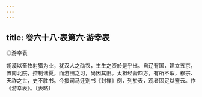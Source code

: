 ```yaml
---
---
---
```

title: 卷六十八·表第六·游幸表
---

◎游幸表

朔漠以畜牧射猎为业，犹汉人之劭农，生生之资於是乎出。自辽有国，建立五京，置南北院，控制诸夏，而游田之习，尚因其旧。太祖经营四方，有所不暇，穆宗、天祚之世，史不胜书。今援司马迁别书《封禅》例，列於表，观者固足以鉴云。作《游幸表》。〔表略〕

